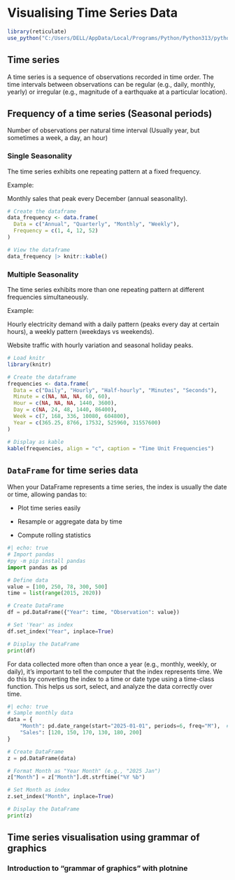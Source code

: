 # Visualising Time Series Data

```r
library(reticulate)
use_python("C:/Users/DELL/AppData/Local/Programs/Python/Python313/python.exe", required = TRUE)

```

## Time series

A time series is a sequence of observations recorded in time order. The time intervals between observations can be regular (e.g., daily, monthly, yearly) or irregular (e.g., magnitude of a earthquake at a particular location).

## Frequency of a time series (Seasonal periods)

Number of observations per natural time interval (Usually year, but sometimes a week, a day, an hour)

### Single Seasonality

The time series exhibits one repeating pattern at a fixed frequency.

Example:

Monthly sales that peak every December (annual seasonality).

```r
# Create the dataframe
data_frequency <- data.frame(
  Data = c("Annual", "Quarterly", "Monthly", "Weekly"),
  Frequency = c(1, 4, 12, 52)
)

# View the dataframe
data_frequency |> knitr::kable()
```

### Multiple Seasonality

The time series exhibits more than one repeating pattern at different frequencies simultaneously.

Example:

Hourly electricity demand with a daily pattern (peaks every day at certain hours), a weekly pattern (weekdays vs weekends).

Website traffic with hourly variation and seasonal holiday peaks.

```r
# Load knitr
library(knitr)

# Create the dataframe
frequencies <- data.frame(
  Data = c("Daily", "Hourly", "Half-hourly", "Minutes", "Seconds"),
  Minute = c(NA, NA, NA, 60, 60),
  Hour = c(NA, NA, NA, 1440, 3600),
  Day = c(NA, 24, 48, 1440, 86400),
  Week = c(7, 168, 336, 10080, 604800),
  Year = c(365.25, 8766, 17532, 525960, 31557600)
)

# Display as kable
kable(frequencies, align = "c", caption = "Time Unit Frequencies")

```

## `DataFrame` for time series data

When your DataFrame represents a time series, the index is usually the date or time, allowing pandas to:

 - Plot time series easily

 - Resample or aggregate data by time

 - Compute rolling statistics

```python
#| echo: true
# Import pandas
#py -m pip install pandas
import pandas as pd

# Define data
value = [100, 250, 78, 300, 500]
time = list(range(2015, 2020))

# Create DataFrame
df = pd.DataFrame({"Year": time, "Observation": value})

# Set 'Year' as index
df.set_index("Year", inplace=True)

# Display the DataFrame
print(df)

```

For data collected more often than once a year (e.g., monthly, weekly, or daily), it’s important to tell the computer that the index represents time. We do this by converting the index to a time or date type using a time-class function. This helps us sort, select, and analyze the data correctly over time.

```python
#| echo: true
# Sample monthly data
data = {
    "Month": pd.date_range(start="2025-01-01", periods=6, freq="M"),  # 6 months
    "Sales": [120, 150, 170, 130, 180, 200]
}

# Create DataFrame
z = pd.DataFrame(data)

# Format Month as "Year Month" (e.g., "2025 Jan")
z["Month"] = z["Month"].dt.strftime("%Y %b")

# Set Month as index
z.set_index("Month", inplace=True)

# Display the DataFrame
print(z)

```

## Time series visualisation using grammar of graphics

### Introduction to "grammar of graphics" with plotnine



